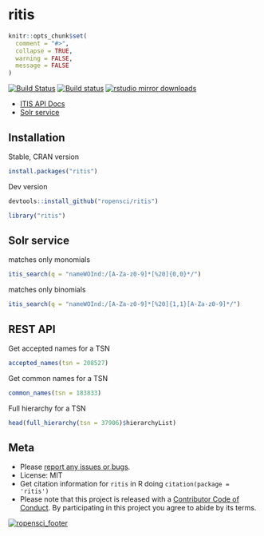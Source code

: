 ritis
=====

```r
knitr::opts_chunk$set(
  comment = "#>",
  collapse = TRUE,
  warning = FALSE,
  message = FALSE
)
```

[![Build Status](https://travis-ci.org/ropensci/ritis.svg?branch=with-solr)](https://travis-ci.org/ropensci/ritis)
[![Build status](https://ci.appveyor.com/api/projects/status/pvrc9muevha00fie/branch/with-solr?svg=true)](https://ci.appveyor.com/project/sckott/ritis/branch/with-solr)
[![rstudio mirror downloads](http://cranlogs.r-pkg.org/badges/ritis)](https://github.com/metacran/cranlogs.app)

* [ITIS API Docs](http://www.itis.gov/ws_description.html)
* [Solr service](http://www.itis.gov/solr_documentation.html)

## Installation

Stable, CRAN version

```r
install.packages("ritis")
```

Dev version

```r
devtools::install_github("ropensci/ritis")
```

```r
library("ritis")
```

## Solr service

matches only monomials

```r
itis_search(q = "nameWOInd:/[A-Za-z0-9]*[%20]{0,0}*/")
```

matches only binomials

```r
itis_search(q = "nameWOInd:/[A-Za-z0-9]*[%20]{1,1}[A-Za-z0-9]*/")
```

## REST API 

Get accepted names for a TSN

```r
accepted_names(tsn = 208527)
```

Get common names for a TSN

```r
common_names(tsn = 183833)
```

Full hierarchy for a TSN

```r
head(full_hierarchy(tsn = 37906)$hierarchyList)
```

## Meta

* Please [report any issues or bugs](https://github.com/ropensci/ritis/issues).
* License: MIT
* Get citation information for `ritis` in R doing `citation(package = 'ritis')`
* Please note that this project is released with a [Contributor Code of Conduct](CONDUCT.md). By participating in this project you agree to abide by its terms.

[![ropensci_footer](http://ropensci.org/public_images/github_footer.png)](http://ropensci.org)
